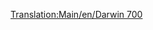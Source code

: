 [[Translation:Main/en/Darwin 700]]{{en/-}}{{Template:Navbox Légi járművek/Hu}}
{{Template:Repülőgépek/Hu
|Name=Darwin 700
|Image=[[File:en/Darwin700.png|Darwin 700]]
|Cost=43.066 (86,132)
|Speed=947 km/h (592 MPH)
|Annual=6.187 (12,374)
|Designed=2042
|Lifespan=23
|Capacity=150 utas és 65 csomag levél
|Description=Fiktív, futurisztikus repülőgép, talán a Boeing (a játékban: Darwin) ihlette.
|Real-life=--
}}